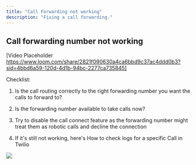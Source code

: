 ```yaml
---
title: "Call Forwarding not working"
description: "Fixing a call forwarding."
---
```

## Call forwarding number not working 

[Video Placeholder https://www.loom.com/share/2821f090630a4ca6bbd9c37ac4ddd0b3?sid=4bbd6a59-120d-4d1b-94bc-2277ca735845]

Checklist:

1. Is the call routing correctly to the right forwarding number you want the calls to forward to?

2. Is the forwarding number available to take calls now?

3. Try to disable the call connect feature as the forwarding number might treat them as robotic calls and decline the connection

4. If it's still not working, here's  How to check logs for a specific Call in Twilio

![](https://s3.amazonaws.com/cdn.freshdesk.com/data/helpdesk/attachments/production/48243262712/original/hdN3XV_tkBZaLeIHr-JbURLpj2T1yRe2LA.png?1659648122)